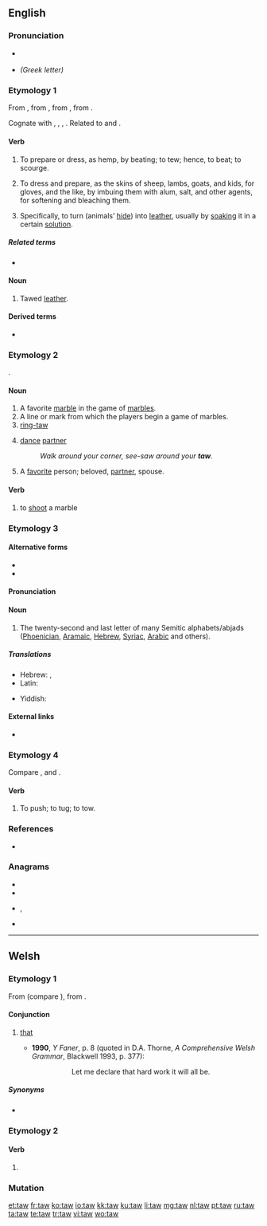 {{also|Taw}}
==English==

===Pronunciation===
* {{a|UK}} {{IPA|/tɔː/|lang=en}}
* {{homophones|tau|lang=en}} ''(Greek letter)''

===Etymology 1===
{{PIE root|en|dewh₂}}
From {{etyl|enm|en}} {{m|enm|tawen}}, from {{etyl|ang|en}} {{m|ang|tawian||to do, make}}, from {{etyl|gem-pro|en}} {{m|gem-pro|*tawjaną||to make, prepare}}, from {{etyl|ine-pro|en}} {{m|ine-pro|*dewh₂-||to tie to, secure}}.

Cognate with {{cog|nl|touwen||to rope, tether, curry}}, {{cog|nl|tuien||to fasten with ropes}}, {{cog|de|Tau||rope, hawser, cable}}, {{cog|got|𐍄𐌰𐌿𐌾𐌰𐌽||to make, prepare}}. Related to {{l|en|tool}} and {{l|en|tether}}.

====Verb====
{{en-verb}}

# {{lb|en|transitive|obsolete}} To prepare or dress, as hemp, by beating; to tew; hence, to beat; to scourge.
# {{lb|en|transitive}} To dress and prepare, as the skins of sheep, lambs, goats, and kids, for gloves, and the like, by imbuing them with alum, salt, and other agents, for softening and bleaching them.
# {{lb|en|transitive}} Specifically, to turn (animals’ [[hide]]) into [[leather]], usually by [[soak]]ing it in a certain [[solution]].

=====Related terms=====
* {{l|en|tool}}

====Noun====
{{en-noun}}

# {{lb|en|obsolete}} Tawed [[leather]].

====Derived terms====
* {{l|en|tawse}}

===Etymology 2===
{{unk.|en}}.

====Noun====
{{en-noun}}

# A favorite [[marble]] in the game of [[marbles]].
# A line or mark from which the players begin a game of marbles.
# [[ring-taw]]
# {{lb|en|square dancing}} [[dance]] [[partner]]
#: ''Walk around your corner, see-saw around your '''taw'''.''
# A [[favorite]] person; beloved, [[partner]], spouse.

====Verb====
{{en-verb}}

# to [[shoot]] a marble

===Etymology 3===

====Alternative forms====
* {{l|en|tav}}
* {{l|en|taf}}

====Pronunciation====
{{rfp|lang=en}}

====Noun====
{{en-noun}}

# The twenty-second and last letter of many Semitic alphabets/abjads ([[Phoenician]], [[Aramaic]], [[Hebrew]], [[Syriac]], [[Arabic]] and others).

=====Translations=====
{{trans-top|Semitic letter}}
* Hebrew: {{t+|he|תָּו|f|tr=tav}}, {{t+|he|ת}} {{qualifier|symbol}}
* Latin: {{t|la|thau|n}}
{{trans-mid}}
* Yiddish: {{t|yi|תּו|m|f|tr=tof}}
{{trans-bottom}}

====External links====
* {{pedialite}}

===Etymology 4===
Compare {{m|en|tew||to tow}}, and {{m|en|tow}}.

====Verb====
{{en-verb}}

# To push; to tug; to tow.
#: {{rfquotek|Drayton}}

{{Webster 1913}}

===References===
* {{R:Websters}}

===Anagrams===
* {{l|en|ATW}}
* {{l|en|TWA}}
* {{l|en|wat}}, {{l|en|Wat}}
* {{l|en|WTA}}

{{topics|en|Hides}}

----

==Welsh==

===Etymology 1===
From {{inh|cy|cel-pro|*tā-}} (compare {{cog|sga|at·tá}}), from {{inh|cy|ine-pro|*steh₂-||to stand}}.

====Conjunction====
{{head|cy|conjunction}}

# {{lb|cy|South Wales}} [[that]] {{qualifier|introduces a noun clause, marking it for emphasis}}
#* '''1990''', ''Y Faner'', p.&nbsp;8 (quoted in D.A. Thorne, ''A Comprehensive Welsh Grammar'', Blackwell 1993, p.&nbsp;377):
#*: {{lang|cy|Gadewch imi ddatgan '''taw''' gwaith caled fydd y cyfan.}}
#*:: Let me declare that hard work it will all be.

=====Synonyms=====
* {{l|cy|mai}}

===Etymology 2===

====Verb====
{{head|cy|verb form}}

# {{inflection of|tewi||2|s|impr|lang=cy}}

===Mutation===
{{cy-mut-auto}}

[[et:taw]]
[[fr:taw]]
[[ko:taw]]
[[io:taw]]
[[kk:taw]]
[[ku:taw]]
[[li:taw]]
[[mg:taw]]
[[nl:taw]]
[[pt:taw]]
[[ru:taw]]
[[ta:taw]]
[[te:taw]]
[[tr:taw]]
[[vi:taw]]
[[wo:taw]]